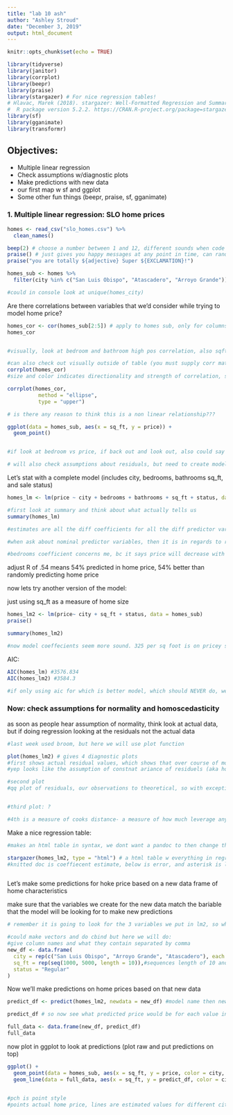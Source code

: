 ```yaml
---
title: "lab 10 ash"
author: "Ashley Stroud"
date: "December 3, 2019"
output: html_document
---
```


```r
knitr::opts_chunk$set(echo = TRUE)

library(tidyverse)
library(janitor)
library(corrplot)
library(beepr)
library(praise)
library(stargazer) # For nice regression tables! 
# Hlavac, Marek (2018). stargazer: Well-Formatted Regression and Summary Statistics Tables.
#  R package version 5.2.2. https://CRAN.R-project.org/package=stargazer 
library(sf)
library(gganimate)
library(transformr)

```

## Objectives:

- Multiple linear regression
- Check assumptions w/diagnostic plots
- Make predictions with new data
- our first map w sf and ggplot
- Some other fun things (beepr, praise, sf, gganimate)

### 1. Multiple linear regression: SLO home prices

```r

homes <- read_csv("slo_homes.csv") %>% 
  clean_names()

beep(2) # choose a number between 1 and 12, different sounds when code is done 
praise() # just gives you happy messages at any point in time, can randomly throw that in when working with collaborators, can also specifiy elements want include in praise, so console names(praise_parts), then can add that in
praise("you are totally ${adjective} Super ${EXCLAMATION}!")
```

```r
homes_sub <- homes %>% 
  filter(city %in% c("San Luis Obispo", "Atascadero", "Arroyo Grande"))

#could in console look at unique(homes_city)
```


Are there correlations between variables that we'd consider while trying to model home price?


```r
homes_cor <- cor(homes_sub[2:5]) # apply to homes sub, only for columns 2-5, cor is parsons
homes_cor


#visually, look at bedroom and bathroom high pos correlation, also sqft with number of bathrooms. this makes you think, maybe if include all in a model, mb all just diff ways of tryig to say how big a house is which may be a concern, which we will check out

#can also check out visually outside of table (you must supply corr matrix not original data):
corrplot(homes_cor)
#size and color indicates directionality and strength of correlation, small light are weaker, dark and large are stronger correlations

corrplot(homes_cor,
          method = "ellipse",
          type = "upper")

# is there any reason to think this is a non linear relationship???
```



```r

ggplot(data = homes_sub, aes(x = sq_ft, y = price)) +
  geom_point()


#if look at bedroom vs price, if back out and look out, also could say maybe a pos linear relationship, nothing to think noteably and systematically non linear. so first always ask does linear relationship make sense?

# will also check assumptions about residuals, but need to create model first, so residual is value minus value the model predicts

```


Let's stat with a complete model (includes city, bedrooms, bathrooms sq_ft, and sale status)

```r

homes_lm <- lm(price ~ city + bedrooms + bathrooms + sq_ft + status, data = homes_sub) # first give dependent variable, model as a funtion of, all diff variables

#first look at summary and think about what actually tells us
summary(homes_lm)

#estimates are all the diff coefficients for all the diff predictor variables. so price = 184,120 - 167396(atascadero) + 31018(slo) - 161645(bedroom) + 48692(bathroom) + 389 (sq_Ft) + 303k(reg) - 19828(short)

#when ask about nominal predictor variables, then it is in regards to reference level. if everything the same, would expect based on this model a home in atascadero to sell for 167 less than a home in arroyo grande. foreclosure is reference level for status. 

#bedrooms coefficient concerns me, bc it says price will decrease with every added bedroom, doesnt make sense, a nonsensical coefficient, and strongly correlated with other predictor variables inthe model trying to explain the same thing. since bed, bath and sqaure feet all getting at the same thing which is how big is the house. so a couple of options that are better than including all 3, such a combined metric or pick one that is most representative of house size, like sq feet. 

```
adjust R of .54 means 54% predicted in home price, 54% better than randomly predicting home price



now lets try another version of the model:

just using sq_ft as a measure of home size
```r

homes_lm2 <- lm(price~ city + sq_ft + status, data = homes_sub)
praise()

summary(homes_lm2)

#now model coeffecients seem more sound. 325 per sq foot is on pricey side for national average, but that makes sense bc central coast of california. Then interpret other coefficients, short sale 31k more than a foreclosure etc. 

```

AIC:
```r
AIC(homes_lm) #3576.834
AIC(homes_lm2) #3584.3

#if only using aic for which is better model, which should NEVER do, we would pick the first one because it is lower. 


```

### Now: check assumptions for normality and homoscedasticity

as soon as people hear assumption of normality, think look at actual data, but if doing regression looking at the residuals not the actual data

```r
#last week used broom, but here we will use plot function

plot(homes_lm2) # gives 4 diagnostic plots
#first shows actual residual values, which shows that over course of model, does it seem like spread is getting noteably and systematically different? bulk of data-- is variance getting much larger or smaller? no, just pretty darn close, close to constant. looking at residuals vs fit, no concern of constant variance being validated
#yep looks like the assumption of constnat ariance of residuels (aka homoscedasticity) is OK

#second plot
#qq plot of residuals, our observations to theoretical, so with exception of a few, does look overall linear? yes, almost perfect here. 121 means the price of the home is way way higher then our model would predict based on what we measured, doesnt mean model wrong, but could mean missing something important. so what about a house might make it remarkable higher: water view, school district, lot size, etc. having a point that looks like an outlier, doesnt mean obs wrong, just means could not have included variables that are needed to explain that value that is included. note value corresponds to a row. 


#third plot: ?

#4th is a measure of cooks distance- a measure of how much leverage any one observation has on a model fit, anything beyond 0.5, 4/n, unfairly high leverage on a model, should leave every data set  


```

Make a nice regression table: 
```r
#makes an html table in syntax, we dont want a pandoc to then change that again into html, explain already exists as html so use that when produce html, so in top code chunk put results = asis

stargazer(homes_lm2, type = "html") # a html table w everything in regression summary. 
#knitted doc is coeffiecent estimate, below is error, and asterisk is level of significance, number of stats explained at bottom, and also has overall model outcome. this is how you would present results of multiple linear regression is in a regression table, not in text. you can update everything to make it pretty. so for your final, if you get this, stargazer might be a good option. 



```
Let's make some predictions for hoke price based on a new data frame  of home characteristics

make sure that the variables we create for the new data match the bariable that the model will be looking for to make new predictions

```r
# remember it is going to look for the 3 variables we put in lm2, so when create new df, we need to make sure the columns are named the same exact same thing as variables in the model, consisten names

#could make vectors and do cbind but here we will do:
#give column names and what they contain separated by comma
new_df <- data.frame(
  city = rep(c("San Luis Obispo", "Arroyo Grande", "Atascadero"), each =10), # this is just a vector of diff character strings, if add repeat around entire vector and then within but outside of vector how many time each element repeated
  sq_ft = rep(seq(1000, 5000, length = 10)),#sequences length of 10 and then repeat, i would like to repeat a sequence of home sq ft that starts at 1000 feet and goes to 5000 sq ft and i want there to be in that seq 10 equally spaced values
  status = "Regular"
)


```
Now we'll make predictions on home prices based on that new data

```r
predict_df <- predict(homes_lm2, newdata = new_df) #model name then new data want to evaluate model for 

predict_df # so now see what predicted price would be for each value in new df, but hard to look at separately so bind together new df w predictions:

full_data <- data.frame(new_df, predict_df)
full_data

```

now plot in ggplot to look at predictions (plot raw and put predictions on top)

```r

ggplot() +
  geom_point(data = homes_sub, aes(x = sq_ft, y = price, color = city, pch = city)) +
  geom_line(data = full_data, aes(x = sq_ft, y = predict_df, color = city))

  
#pch is point style  
#points actual home price, lines are estimated values for different cities, looks weird bc plotting in 2d when we actually have 3 variables. 


```














